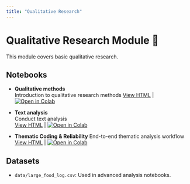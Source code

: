 ```yaml
---
title: "Qualitative Research"
---
```


# Qualitative Research Module 📝

This module covers basic qualitative research. 

## Notebooks

- **Qualitative methods**  
  Introduction to qualitative research methods
  [View HTML](6.1_intro_qualitative_research.html) | [![Open in Colab](https://colab.research.google.com/assets/colab-badge.svg)](https://colab.research.google.com/github/ggkuhnle/data-analysis-projects/blob/main/notebooks/06_qualitative/6.1_into_qualitative_research.ipynb)

- **Text analysis**  
  Conduct text analysis  
  [View HTML](6.2_text_analysis.html) | [![Open in Colab](https://colab.research.google.com/assets/colab-badge.svg)](https://colab.research.google.com/github/ggkuhnle/data-analysis-projects/blob/main/notebooks/06_qualitative/6.2_text_analysis.ipynb)

- **Thematic Coding & Reliability**
  End-to-end thematic analysis workflow
  [View HTML](6.3_thematic_coding.html) | [![Open in Colab](https://colab.research.google.com/assets/colab-badge.svg)](https://colab.research.google.com/github/ggkuhnle/data-analysis-projects/blob/main/notebooks/06_qualitative/6.3_thematic_coding.ipynb)

## Datasets

- `data/large_food_log.csv`: Used in advanced analysis notebooks.
